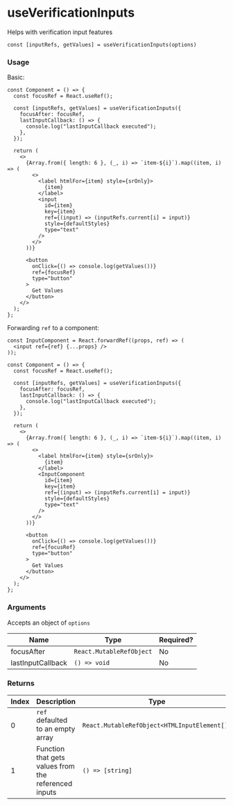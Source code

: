 
<Meta title="hookit/useVerificationInputs/Docs" />

# useVerificationInputs

Helps with verification input features

`const [inputRefs, getValues] = useVerificationInputs(options)`

### Usage

Basic:

```tsx
const Component = () => {
  const focusRef = React.useRef();

  const [inputRefs, getValues] = useVerificationInputs({
    focusAfter: focusRef,
    lastInputCallback: () => {
      console.log("lastInputCallback executed");
    },
  });

  return (
    <>
      {Array.from({ length: 6 }, (_, i) => `item-${i}`).map((item, i) => (
        <>
          <label htmlFor={item} style={srOnly}>
            {item}
          </label>
          <input
            id={item}
            key={item}
            ref={(input) => (inputRefs.current[i] = input)}
            style={defaultStyles}
            type="text"
          />
        </>
      ))}

      <button
        onClick={() => console.log(getValues())}
        ref={focusRef}
        type="button"
      >
        Get Values
      </button>
    </>
  );
};
```

Forwarding `ref` to a component:

```tsx
const InputComponent = React.forwardRef((props, ref) => (
  <input ref={ref} {...props} />
));

const Component = () => {
  const focusRef = React.useRef();

  const [inputRefs, getValues] = useVerificationInputs({
    focusAfter: focusRef,
    lastInputCallback: () => {
      console.log("lastInputCallback executed");
    },
  });

  return (
    <>
      {Array.from({ length: 6 }, (_, i) => `item-${i}`).map((item, i) => (
        <>
          <label htmlFor={item} style={srOnly}>
            {item}
          </label>
          <InputComponent
            id={item}
            key={item}
            ref={(input) => (inputRefs.current[i] = input)}
            style={defaultStyles}
            type="text"
          />
        </>
      ))}

      <button
        onClick={() => console.log(getValues())}
        ref={focusRef}
        type="button"
      >
        Get Values
      </button>
    </>
  );
};
```

### Arguments

Accepts an object of `options`

| Name              | Type                     | Required? |
| ----------------- | ------------------------ | --------- |
| focusAfter        | `React.MutableRefObject` | No        |
| lastInputCallback | `() => void`             | No        |

### Returns

| Index | Description                                          | Type                                         |
| ----- | ---------------------------------------------------- | -------------------------------------------- |
| 0     | `ref` defaulted to an empty array                    | `React.MutableRefObject<HTMLInputElement[]>` |
| 1     | Function that gets values from the referenced inputs | `() => [string]`                             |
